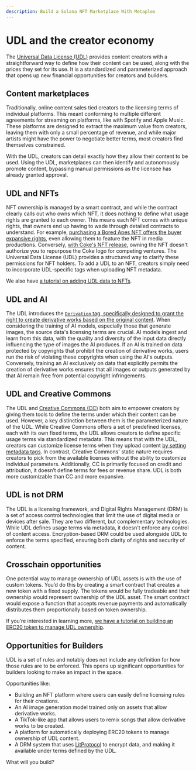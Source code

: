 ```yaml
---
description: Build a Solana NFT Marketplace With Metaplex
---
```


# UDL and the creator economy

The [Universal Data License (UDL)](https://mirror.xyz/0x64eA438bd2784F2C52a9095Ec0F6158f847182d9/AjNBmiD4A4Sw-ouV9YtCO6RCq0uXXcGwVJMB5cdfbhE) provides content creators with a straightforward way to define how their content can be used, along with the prices they set for its use. It is a standardized and parameterized approach that opens up new financial opportunities for creators and builders.

## Content marketplaces

Traditionally, online content sales tied creators to the licensing terms of individual platforms. This meant conforming to multiple different agreements for streaming on platforms, like with Spotify and Apple Music. These platforms are designed to extract the maximum value from creators, leaving them with only a small percentage of revenue, and while major artists might have the power to negotiate better terms, most creators find themselves constrained.

With the UDL, creators can detail exactly how they allow their content to be used. Using the UDL, marketplaces can then identify and autonomously promote content, bypassing manual permissions as the licensee has already granted approval.

## UDL and NFTs

NFT ownership is managed by a smart contract, and while the contract clearly calls out who owns which NFT, it does nothing to define what usage rights are granted to each owner. This means each NFT comes with unique rights, that owners end up having to wade through detailed contracts to understand. For example, [purchasing a Bored Apes NFT offers the buyer expansive rights](https://dot.la/bored-ape-go-holllywood-2657509705.html), even allowing them to feature the NFT in media productions. Conversely, [with Coke's NFT release](https://www.bsc.news/post/coca-cola-launches-exclusive-nft-collection-masterpiece-on-base-blockchain), owning the NFT doesn't authorize you to repurpose the Coke logo for competing ventures. The Universal Data License (UDL) provides a structured way to clarify these permissions for NFT holders. To add a UDL to an NFT, creators simply need to incorporate UDL-specific tags when uploading NFT metadata.

We also have [a tutorial on adding UDL data to NFTs](/hands-on/tutorials/udl-nft).

## UDL and AI

The UDL introduces the [`Derivation` tag, specifically designed to grant the right to create derivative works based on the original content](https://arwiki.wiki/#/en/Universal-Data-License-How-to-use-it#toc_Derivations). When considering the training of AI models, especially those that generate images, the source data's licensing terms are crucial. AI models ingest and learn from this data, with the quality and diversity of the input data directly influencing the type of images the AI produces. If an AI is trained on data protected by copyrights that prohibit the creation of derivative works, users run the risk of violating these copyrights when using the AI's outputs. Conversely, training an AI exclusively on data that explicitly permits the creation of derivative works ensures that all images or outputs generated by that AI remain free from potential copyright infringements.

## UDL and Creative Commons

The UDL and [Creative Commons (CC)](https://creativecommons.org/) both aim to empower creators by giving them tools to define the terms under which their content can be used. However, a key distinction between them is the parameterized nature of the UDL. While Creative Commons offers a set of predefined licenses, each with its own fixed terms, the UDL allows creators to define specific usage terms via standardized metadata. This means that with the UDL, creators can customize license terms when they upload content [by setting metadata tags](https://arwiki.wiki/#/en/Universal-Data-License-How-to-use-it). In contrast, Creative Commons' static nature requires creators to pick from the available licenses without the ability to customize individual parameters. Additionally, CC is primarily focused on credit and attribution, it doesn’t define terms for fees or revenue share. UDL is both more customizable than CC and more expansive.

## UDL is not DRM

The UDL is a licensing framework, and Digital Rights Management (DRM) is a set of access control technologies that limit the use of digital media or devices after sale. They are two different, but complementary technologies. While UDL defines usage terms via metadata, it doesn't enforce any control of content access. Encryption-based DRM could be used alongside UDL to enforce the terms specified, ensuring both clarity of rights and security of content.

## Crosschain opportunities

One potential way to manage ownership of UDL assets is with the use of custom tokens. You’d do this by creating a smart contract that creates a new token with a fixed supply. The tokens would be fully tradeable and their ownership would represent ownership of the UDL asset. The smart contract would expose a function that accepts revenue payments and automatically distributes them proportionally based on token ownership.

If you’re interested in learning more, [we have a tutorial on building an ERC20 token to manage UDL ownership](https://docs.google.com/document/u/0/d/1X3sPNYnJRa4wvaE5NpBN3MrObseiVS0GFskDp3Ne4uY/edit).

## Opportunities for Builders

UDL is a set of rules and notably does not include any definition for how those rules are to be enforced. This opens up significant opportunities for builders looking to make an impact in the space.

Opportunities like:

-   Building an NFT platform where users can easily define licensing rules for their creations.
-   An AI image generation model trained only on assets that allow derivative works.
-   A TikTok-like app that allows users to remix songs that allow derivative works to be created.
-   A platform for automatically deploying ERC20 tokens to manage ownership of UDL content.
-   A DRM system that uses [LitProtocol](https://litprotocol.com/) to encrypt data, and making it available under terms defined by the UDL.

What will you build?
